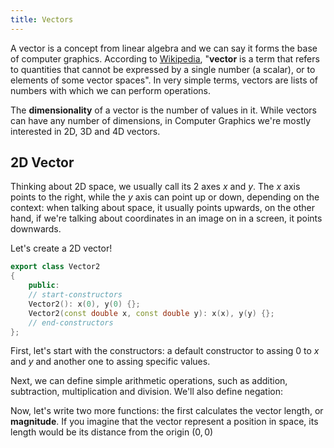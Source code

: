 ```yaml
---
title: Vectors
---
```



A vector is a concept from linear algebra and we can say it forms the base of computer graphics. According to [Wikipedia](https://en.wikipedia.org/wiki/Vector_(mathematics_and_physics)), "**vector** is a term that refers to quantities that cannot be expressed by a single number (a scalar), or to elements of some vector spaces". In very simple terms, vectors are lists of numbers with which we can perform operations.

The **dimensionality** of a vector is the number of values in it. While vectors can have any number of dimensions, in Computer Graphics we're mostly interested in 2D, 3D and 4D vectors.

## 2D Vector
Thinking about 2D space, we usually call its 2 axes $x$ and $y$. The $x$ axis points to the right, while the $y$ axis can point up or down, depending on the context: when talking about space, it usually points upwards, on the other hand, if we're talking about coordinates in an image on in a  screen, it points downwards.

Let's create a 2D vector!

```cpp showLineNumbers
export class Vector2
{
    public:
    // start-constructors
    Vector2(): x(0), y(0) {};
    Vector2(const double x, const double y): x(x), y(y) {};
    // end-constructors
};
```

First, let's start with the constructors: a default constructor to assing $0$ to $x$ and $y$ and another one to assing specific values.
<CodeSnippet source={Vector} startMarker="start-constructors" endMarker="end-constructors" sourcePath="tab/graphics/math/vector.ixx"/>



Next, we can define simple arithmetic operations, such as addition, subtraction, multiplication and division. We'll also define negation:
<CodeSnippet source={Vector} startMarker="start-basic-ops" endMarker="end-basic-ops" sourcePath="tab/graphics/math/vector.ixx"/>

Now, let's write two more functions: the first calculates the vector length, or **magnitude**. If you imagine that the vector represent a position in space, its length would be its distance from the origin $(0,0)$